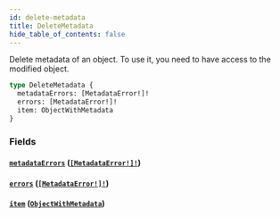 ```yaml
---
id: delete-metadata
title: DeleteMetadata
hide_table_of_contents: false
---
```


Delete metadata of an object. To use it, you need to have access to the modified object.

```graphql
type DeleteMetadata {
  metadataErrors: [MetadataError!]!
  errors: [MetadataError!]!
  item: ObjectWithMetadata
}
```

### Fields

#### [`metadataErrors`](#) ([`[MetadataError!]!`](../../../developer/api-reference/objects/metadata-error))

#### [`errors`](#) ([`[MetadataError!]!`](../../../developer/api-reference/objects/metadata-error))

#### [`item`](#) ([`ObjectWithMetadata`](../../../developer/api-reference/interfaces/object-with-metadata))
